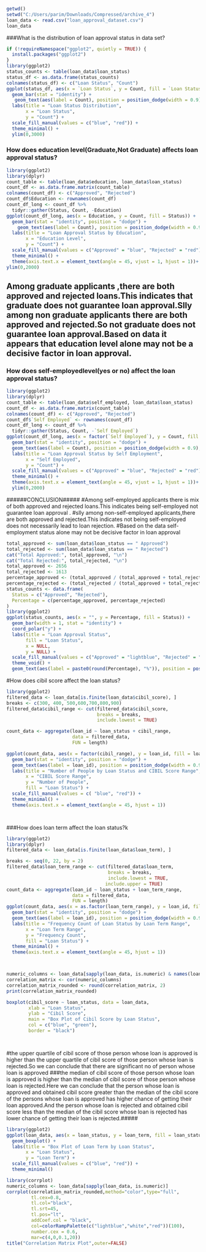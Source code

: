```{r}
getwd()
setwd("C:/Users/parim/Downloads/Compressed/archive_4")
loan_data <- read.csv("loan_approval_dataset.csv")
loan_data

```
###What is the distribution of loan approval status in data set?
```{r}
if (!requireNamespace("ggplot2", quietly = TRUE)) {
  install.packages("ggplot2")
}
library(ggplot2)
status_counts <- table(loan_data$loan_status)
status_df <- as.data.frame(status_counts)
colnames(status_df) <- c("Loan Status", "Count")
ggplot(status_df, aes(x = `Loan Status`, y = Count, fill = `Loan Status`)) +
  geom_bar(stat = "identity") +
   geom_text(aes(label = Count), position = position_dodge(width = 0.9), vjust = -0.5)+
  labs(title = "Loan Status Distribution",
       x = "Loan Status",
       y = "Count") +
  scale_fill_manual(values = c("blue", "red")) +
  theme_minimal() +
  ylim(0,3000)
```
### How does education level(Graduate,Not Graduate) affects loan approval status?

```{r}
library(ggplot2)
library(dplyr)
count_table <- table(loan_data$education, loan_data$loan_status)
count_df <- as.data.frame.matrix(count_table)
colnames(count_df) <- c("Approved", "Rejected")
count_df$Education <- rownames(count_df)
count_df_long <- count_df %>%
  tidyr::gather(Status, Count, -Education)
ggplot(count_df_long, aes(x = Education, y = Count, fill = Status)) +
  geom_bar(stat = "identity", position = "dodge") +
    geom_text(aes(label = Count), position = position_dodge(width = 0.9), vjust = -0.5) +
  labs(title = "Loan Approval Status by Education",
       x = "Education Level",
       y = "Count") +
  scale_fill_manual(values = c("Approved" = "blue", "Rejected" = "red")) +
  theme_minimal() +
  theme(axis.text.x = element_text(angle = 45, vjust = 1, hjust = 1))+
ylim(0,2000)


```
## Among graduate applicants ,there are both approved and rejected loans.This indicates that graduate  does not guarantee loan approval.Slly among non graduate applicants there are both approved and rejected.So not graduate does not guarantee loan approval.Based on data it appears that education level alone may not be a decisive factor in loan approval.



### How does self-employedlevel(yes or no) affect the loan approval status?

```{r}
library(ggplot2)
library(dplyr)
count_table <- table(loan_data$self_employed, loan_data$loan_status) 
count_df <- as.data.frame.matrix(count_table)
colnames(count_df) <- c("Approved", "Rejected")
count_df$`Self Employed` <- rownames(count_df)
count_df_long <- count_df %>%
  tidyr::gather(Status, Count, -`Self Employed`)
ggplot(count_df_long, aes(x = factor(`Self Employed`), y = Count, fill = Status)) +
  geom_bar(stat = "identity", position = "dodge") +
  geom_text(aes(label = Count), position = position_dodge(width = 0.9), vjust = -0.5) + 
  labs(title = "Loan Approval Status by Self Employment",
       x = "Self Employed",
       y = "Count") +
  scale_fill_manual(values = c("Approved" = "blue", "Rejected" = "red")) +
  theme_minimal() +
  theme(axis.text.x = element_text(angle = 45, vjust = 1, hjust = 1))+
  ylim(0,2000)

```
######CONCLUSION#####
#Among self-employed applicants there is mix of both approved and rejected loans.This indicates  being self-employed not guarantee loan approval .
#slly among non-self-employed applicants,there are both approved and rejected.This indicates  not being self-employed  does not necessarily lead to loan rejection.
#Based on the data self-employment status alone may not be decisive factor in loan approval


```{r}
total_approved <- sum(loan_data$loan_status == " Approved")
total_rejected <- sum(loan_data$loan_status == " Rejected")
cat("Total Approved:", total_approved, "\n")
cat("Total Rejected:", total_rejected, "\n")
total_approved <- 2656  
total_rejected <- 1613  
percentage_approved <- (total_approved / (total_approved + total_rejected)) * 100
percentage_rejected <- (total_rejected / (total_approved + total_rejected)) * 100
status_counts <- data.frame(
  Status = c("Approved", "Rejected"),
  Percentage = c(percentage_approved, percentage_rejected)
)
library(ggplot2)
ggplot(status_counts, aes(x = "", y = Percentage, fill = Status)) +
  geom_bar(width = 1, stat = "identity") +
  coord_polar("y") +
  labs(title = "Loan Approval Status",
       fill = "Loan Status",
       x = NULL,
       y = NULL) +
  scale_fill_manual(values = c("Approved" = "lightblue", "Rejected" = "red")) +
  theme_void() +
  geom_text(aes(label = paste0(round(Percentage), "%")), position = position_stack(vjust = 0.5), size = 4)

```
#How does cibil score affect the loan status?

```{r}
library(ggplot2)
filtered_data <- loan_data[is.finite(loan_data$cibil_score), ]
breaks <- c(300, 400, 500,600,700,800,900)
filtered_data$cibil_range <- cut(filtered_data$cibil_score, 
                                 breaks = breaks, 
                                 include.lowest = TRUE)

count_data <- aggregate(loan_id ~ loan_status + cibil_range, 
                        data = filtered_data, 
                        FUN = length)

ggplot(count_data, aes(x = factor(cibil_range), y = loan_id, fill = loan_status)) +
  geom_bar(stat = "identity", position = "dodge") +
  geom_text(aes(label = loan_id), position = position_dodge(width = 0.9), vjust = -0.5, size = 3) +
  labs(title = "Number of People by Loan Status and CIBIL Score Range",
       x = "CIBIL Score Range",
       y = "Number of People",
       fill = "Loan Status") +
  scale_fill_manual(values = c( "blue", "red")) +
  theme_minimal() +
  theme(axis.text.x = element_text(angle = 45, hjust = 1))




```
  
  
###How does loan term affect the loan status?k
```{r}
library(ggplot2)
library(dplyr)
filtered_data <- loan_data[is.finite(loan_data$loan_term), ]

breaks <- seq(0, 22, by = 2)
filtered_data$loan_term_range <- cut(filtered_data$loan_term, 
                                     breaks = breaks, 
                                     include.lowest = TRUE, 
                                    include.upper = TRUE)
count_data <- aggregate(loan_id ~ loan_status + loan_term_range, 
                        data = filtered_data, 
                        FUN = length)
ggplot(count_data, aes(x = as.factor(loan_term_range), y = loan_id, fill = loan_status)) +
  geom_bar(stat = "identity", position = "dodge") +
  geom_text(aes(label = loan_id), position = position_dodge(width = 0.9), vjust = -0.5, size = 3) +
  labs(title = "Frequency Count of Loan Status by Loan Term Range",
       x = "Loan Term Range",
       y = "Frequency Count",
       fill = "Loan Status") +
  theme_minimal() +
  theme(axis.text.x = element_text(angle = 45, hjust = 1))




```

```{r}
numeric_columns <- loan_data[sapply(loan_data, is.numeric) & names(loan_data) != "loan_id"]
correlation_matrix <- cor(numeric_columns)
correlation_matrix_rounded <- round(correlation_matrix, 2)
print(correlation_matrix_rounded)


```


```{r}
boxplot(cibil_score ~ loan_status, data = loan_data,
        xlab = "Loan Status",
        ylab = "Cibil Score",
        main = "Box Plot of Cibil Score by Loan Status",
        col = c("blue", "green"),  
        border = "black")       




```
#the upper quartile of cibil score of those person whose loan is approved is higher than the upper quartile of cibil score of those person whose loan is rejected.So we can conclude that there are  significant no of person whose loan is approved 
###the median of cibil score of those person whose loan is approved is higher than the median of cibil score of those person whose loan is rejected.Here we can conclude that the person whose loan is approved and obtained cibil score  greater than the median of the cibil score of the persons whose loan is approved has higher chance of getting their loan approved.And  the person whose loan is rejected and obtained cibil score less than the median of the cibil score whose loan is rejected has lower chance of getting their loan is rejected.#####
```{r}
library(ggplot2)
ggplot(loan_data, aes(x = loan_status, y = loan_term, fill = loan_status)) +
  geom_boxplot() +
  labs(title = "Box Plot of Loan Term by Loan Status",
       x = "Loan Status",
       y = "Loan Term") +
  scale_fill_manual(values = c("blue", "red")) +
  theme_minimal()

```





```{r}
library(corrplot)
numeric_columns <- loan_data[sapply(loan_data, is.numeric)]
corrplot(correlation_matrix_rounded,method="color",type="full",
         tl.cex=0.8,
         tl.col="black",
         tl.srt=45,
         tl.pos="lt",
         addCoef.col = "black",
         col=colorRampPalette(c("lightblue","white","red"))(100),
         number.cex = 0.6,
         mar=c(4,0,0.1,20))
title("Correlation Matrix Plot",outer=FALSE)
```



